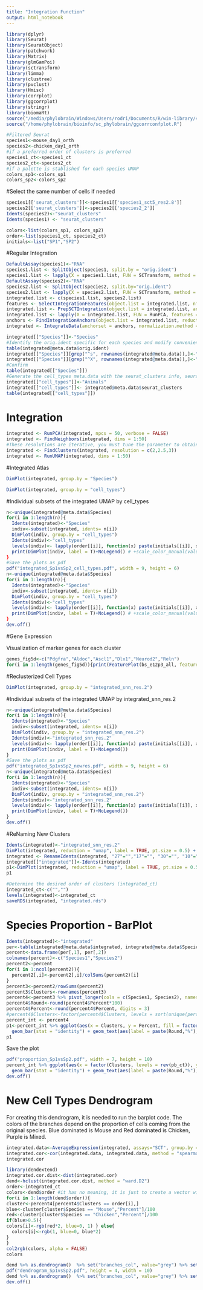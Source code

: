 ```yaml
---
title: "Integration Function"
output: html_notebook
---
```


```r
library(dplyr)
library(Seurat)
library(SeuratObject)
library(patchwork)
library(Matrix)
library(glmGamPoi)
library(sctransform)
library(limma)
library(clustree)
library(pvclust)
library(Hmisc)
library(corrplot)
library(ggcorrplot)
library(stringr)
library(biomaRt)
source("/media/phylobrain/Windows/Users/rodri/Documents/R/win-library/4.1/corrplot/R/corrtry.R")
source("/home/phylobrain/bioinfo/sc_phylobrain/ggcorrconfplot.R")
```

```r
#Filtered Seurat
species1<-mouse_day1_orth
species2<-chicken_day1_orth
#if a preferred order of clusters is preferred
species1_ct<-species1_ct
species2_ct<-species2_ct
#if a palette is stablished for each species UMAP
colors_sp1<-colors_sp1
colors_sp2<-colors_sp2
```
#Select the same number of cells if needed

```r
species1[['seurat_clusters']]<-species1[['species1_sct5_res2.8']]
species2[['seurat_clusters']]<-species2[['species2_2']]
Idents(species2)<-"seurat_clusters"
Idents(species1) <- "seurat_clusters"
```

```r
colors<-list(colors_sp1, colors_sp2) 
order<-list(species1_ct, species2_ct) 
initials<-list("SP1","SP2") 
```

#Regular Integration

```r
DefaultAssay(species1)<-"RNA"
species1.list <- SplitObject(species1, split.by = "orig.ident")
species1.list <- lapply(X = species1.list, FUN = SCTransform, method = "glmGamPoi",  vars.to.regress = c("percent.mt", "G2M.Score", "S.Score"), variable.features.n = 2000)
DefaultAssay(species2)<-"RNA"
species2.list <- SplitObject(species2, split.by="orig.ident")
species2.list <- lapply(X = species2.list, FUN = SCTransform, method = "glmGamPoi",  vars.to.regress = c("S.Score", "G2M.Score","percent.mt"), variable.features.n = 2000)
integrated.list <- c(species1.list, species2.list)
features <- SelectIntegrationFeatures(object.list = integrated.list, nfeatures = 2000)
integrated.list <- PrepSCTIntegration(object.list = integrated.list, anchor.features = features)
integrated.list <- lapply(X = integrated.list, FUN = RunPCA, features = features)
anchors <- FindIntegrationAnchors(object.list = integrated.list, reduction = "rpca", dims = 1:50, normalization.method = "SCT", anchor.features = features) #It could be selected "cca" as reduction
integrated <- IntegrateData(anchorset = anchors, normalization.method = "SCT", dims = 1:50)
```

```r
integrated[["Species"]]<-"Species"
#Identify the orig.ident specific for each species and modify conveniently the Species meta.data
table(integrated@meta.data$orig.ident)
integrated[["Species"]][grep("^s", rownames(integrated@meta.data)),]<-"Species1"
integrated[["Species"]][grep("^X", rownames(integrated@meta.data)),]<-"Species2"
#Confirm
table(integrated[["Species"]])
#Generate the cell_types meta.data with the seurat_clusters info, seurat_clusters will dissapear once reclustering is done
integrated[["cell_types"]]<-"Animals"
integrated[["cell_types"]]<- integrated@meta.data$seurat_clusters
table(integrated[["cell_types"]])
```


# Integration

```r
integrated <- RunPCA(integrated, npcs = 50, verbose = FALSE)
integrated <- FindNeighbors(integrated, dims = 1:50)
#These resolutions are iterative, you must tune the parameter to obtain the representation of the cell types present in the original atlases.
integrated <- FindClusters(integrated, resolution = c(2,2.5,3))
integrated <- RunUMAP(integrated, dims = 1:50)
```

#Integrated Atlas

```r
DimPlot(integrated, group.by = "Species")
```

```r
DimPlot(integrated, group.by = "cell_types")
```

#Individual subsets of the integrated UMAP by cell_types

```r
n<-unique(integrated@meta.data$Species)
for(i in 1:length(n)){
  Idents(integrated)<-"Species"
  indiv<-subset(integrated, idents= n[i])
  DimPlot(indiv, group.by = "cell_types")
  Idents(indiv)<-"cell_types"
  levels(indiv)<- lapply(order[[i]], function(x) paste(initials[[i]], x, sep="-"))
  print(DimPlot(indiv, label = T)+NoLegend() # +scale_color_manual(values = unname(colors[[i]])))
}
#Save the plots as pdf
pdf("integrated_Sp1vsSp2_cell_types.pdf", width = 9, height = 6)
n<-unique(integrated@meta.data$Species)
for(i in 1:length(n)){
  Idents(integrated)<-"Species"
  indiv<-subset(integrated, idents= n[i])
  DimPlot(indiv, group.by = "cell_types")
  Idents(indiv)<-"cell_types"
  levels(indiv)<- lapply(order[[i]], function(x) paste(initials[[i]], x, sep="-"))
  print(DimPlot(indiv, label = T)+NoLegend() # +scale_color_manual(values = unname(colors[[i]])))
}
dev.off()
```

#Gene Expression

Visualization of marker genes for each cluster 

```r
genes_fig5d<-c("Pdgfra","Aldoc","Ascl1","Dlx1","Neurod2","Reln")
for(i in 1:length(genes_fig5d)){print(FeaturePlot(bs_e12p3_all, features = genes_fig5d[i]))}
```

#Reclusterized Cell Types

```r
DimPlot(integrated, group.by = "integrated_snn_res.2")
```

#Individual subsets of the integrated UMAP by integrated_snn_res.2

```r
n<-unique(integrated@meta.data$Species)
for(i in 1:length(n)){
  Idents(integrated)<-"Species"
  indiv<-subset(integrated, idents= n[i])
  DimPlot(indiv, group.by = "integrated_snn_res.2")
  Idents(indiv)<-"integrated_snn_res.2"
  levels(indiv)<- lapply(order[[i]], function(x) paste(initials[[i]], x, sep="-"))
  print(DimPlot(indiv, label = T)+NoLegend())
}
#Save the plots as pdf
pdf("integrated_Sp1vsSp2_newres.pdf", width = 9, height = 6)
n<-unique(integrated@meta.data$Species)
for(i in 1:length(n)){
  Idents(integrated)<-"Species"
  indiv<-subset(integrated, idents= n[i])
  DimPlot(indiv, group.by = "integrated_snn_res.2")
  Idents(indiv)<-"integrated_snn_res.2"
  levels(indiv)<- lapply(order[[i]], function(x) paste(initials[[i]], x, sep="-"))
  print(DimPlot(indiv, label = T)+NoLegend())
}
dev.off()
```

#ReNaming New Clusters

```r
Idents(integrated)<-"integrated_snn_res.2"
DimPlot(integrated, reduction = "umap", label = TRUE, pt.size = 0.5) + NoLegend()
integrated <- RenameIdents(integrated, "27"="","17"="", "30"="", "10"="", "2"="","25"="","19"="","22"="","18"="", "3"="","20"="", "8"="", "6"="","5"="","28"="","12"="","7"="", "21"="","11"="", "32"="","1"="","16"="")
integrated[["integrated"]]<-Idents(integrated)
p1<-DimPlot(integrated, reduction = "umap", label = TRUE, pt.size = 0.5) + NoLegend()
p1
```

```r
#Determine the desired order of clusters (integrated_ct)
integrated_ct<-c("","")
levels(integrated)<-integrated_ct
saveRDS(integrated, "integrated.rds")
```


# Species Proportion - BarPlot


```r
Idents(integrated)<-"integrated"
per<-table(integrated@meta.data$integrated, integrated@meta.data$Species)
percent<-data.frame(per[,1], per[,2])
colnames(percent)<-c("Species1","Species2")
percent2<-percent
for(i in 1:ncol(percent2)){
  percent2[,i]<-percent2[,i]/colSums(percent2)[i]
}
percent3<-percent2/rowSums(percent2)
percent3$Clusters<-rownames(percent3)
percent4<-percent3 %>% pivot_longer(cols = c(Species1, Species2), names_to = "Species", values_to = "Percent")
percent4$Round<-round(percent4$Percent*100)
percent4$Percent<-round(percent4$Percent, digits = 3)
#percent4$Clusters<-factor(percent4$Clusters, levels = sort(unique(percent4$Clusters)))
percent_int <- percent4
p1<-percent_int %>% ggplot(aes(x = Clusters, y = Percent, fill = factor(Species, levels = c("Species1","Species2"))))+
  geom_bar(stat = "identity") + geom_text(aes(label = paste(Round,"%"), y = Percent), position = position_stack(vjust = 0.5))+  coord_flip()+ labs(x = "Cluster", y = "Percentage",fill = "Species")+scale_fill_manual(values = c("steelblue3", "firebrick2"))
p1
```

Save the plot

```r
pdf("proportion_Sp1vsSp2.pdf", width = 7, height = 10)
percent_int %>% ggplot(aes(x = factor(Clusters, levels = rev(pb_ct)), y = Percent, fill = factor(Species, levels = c("Species1","Species2"))))+
  geom_bar(stat = "identity") + geom_text(aes(label = paste(Round,"%"), y = Percent), position = position_stack(vjust = 0.5))+  coord_flip()+ labs(x = "Cluster", y = "Percentage",fill = "Species")+scale_fill_manual(values = c("steelblue3", "firebrick2"))
dev.off()
``` 


# New Cell Types Dendrogram 

For creating this dendrogram, it is needed to run the barplot code.
The colors of the branches depend on the proportion of cells coming from the original species.
Blue dominated is Mouse and Red dominated is Chicken, Purple is Mixed. 


```r
integrated.data<-AverageExpression(integrated, assays="SCT", group.by = "integrated")$SCT
integrated.cor<-cor(integrated.data, integrated.data, method = "spearman")
integrated.cor
```


```r
library(dendextend)
integrated.cor.dist<-dist(integrated.cor)
dend<-hclust(integrated.cor.dist, method = "ward.D2")
order<-integrated_ct
colors<-dend$order #it has no meaning, it is just to create a vector with the proper length
for(i in 1:length(dend$order)){
cluster<-percent4[percent4$Clusters == order[i],]
blue<-cluster[cluster$Species == "Mouse","Percent"]/100
red<-cluster[cluster$Species == "Chicken","Percent"]/100
if(blue>0.5){
colors[i]<-rgb(red*2, blue=0, 1) } else{
  colors[i]<-rgb(1, blue=0, blue*2)
}
}
col2rgb(colors, alpha = FALSE)
colors
```

```r
dend %>% as.dendrogram()  %>% set("branches_col", value="grey") %>% set("branches_k_col", value=colors, k=10) %>% set("leaves_pch", 17) %>% set("leaves_cex", 2) %>% set("leaves_col", value=colors, k=9) %>% set("branches_lwd", 4) %>% plot()
pdf("dendrogram_Sp1vsSp2.pdf", height = 4, width = 10)
dend %>% as.dendrogram()  %>% set("branches_col", value="grey") %>% set("branches_k_col", value=colors, k=10) %>% set("leaves_pch", 17) %>% set("leaves_cex", 2) %>% set("leaves_col", value=colors, k=9) %>% set("branches_lwd", 4) %>% plot()
dev.off()
```
